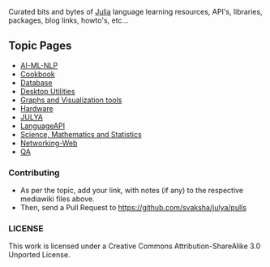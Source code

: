 Curated bits and bytes of [https://github.com/JuliaLang Julia] language learning resources, API's, libraries, packages, blog links, howto's, etc...

== Topic Pages ==
* [https://github.com/svaksha/julya/blob/master/AI-ML-NLP.mediawiki AI-ML-NLP]
* [https://github.com/svaksha/julya/blob/master/Cookbook.mediawiki Cookbook]
* [https://github.com/svaksha/julya/blob/master/Database.mediawiki Database]
* [https://github.com/svaksha/julya/blob/master/DesktopUtilities.mediawiki Desktop Utilities]
* [https://github.com/svaksha/julya/blob/master/GraphVisualization.mediawiki Graphs and Visualization tools]
* [https://github.com/svaksha/julya/blob/master/Hardware.mediawiki Hardware]
* [https://github.com/svaksha/julya/blob/master/JULYA.mediawiki JULYA]
* [https://github.com/svaksha/julya/blob/master/LanguageAPI.mediawiki LanguageAPI]
* [https://github.com/svaksha/julya/blob/master/MathScience.mediawiki Science, Mathematics and Statistics]
* [https://github.com/svaksha/julya/blob/master/Networking-Web.mediawiki Networking-Web]
* [https://github.com/svaksha/julya/blob/master/QA.mediawiki QA]



=== Contributing ===
* As per the topic, add your link, with notes (if any) to the respective mediawiki files above.
* Then, send a Pull Request to https://github.com/svaksha/julya/pulls


=== LICENSE ===
This work is licensed under a Creative Commons Attribution-ShareAlike 3.0 Unported License.



